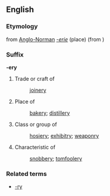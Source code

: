 ==English==
===Etymology===
from [[Anglo-Norman]] ''[[-erie]]'' (place) (from {{OF.}})

{{etystub}}

===Suffix===
'''-ery'''
# Trade or craft of
#: [[joinery]]
# Place of
#: [[bakery]]; [[distillery]]
# Class or group of
#: [[hosiery]]; [[exhibitry]]; [[weaponry]]
# Characteristic of
#: [[snobbery]]; [[tomfoolery]]

===Related terms===
* [[-ry]]